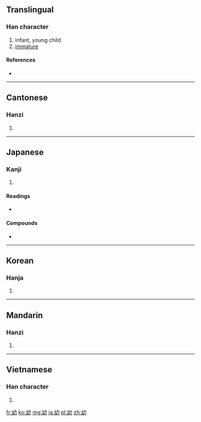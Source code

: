 ==Translingual==

===Han character===
{{Han char|rn=52|rad=幺|as=02|sn=5|four=2472<sub>7</sub>|canj=女戈大尸 (VIKS)}}

# infant, young child
# [[immature]]

====References====
* {{Han ref|kx=0342.020|dkj=09193|dj=0650.090|hdz=21093.070|uh=5E7C|ud=24188|bh=A5AE|bd=42414}}

----

==Cantonese==

===Hanzi===
{{yue-hanzi|jyut=|y=yau3}}

# {{defn|lang=yue|sort=幺02}}

----

==Japanese==

===Kanji===
{{ja-kanji|grade=6|rs=幺02}}

# {{defn|lang=ja|sort=幺02}}

====Readings====
* {{ja-readings|on=[[よう]] (yō), [[ゆう]] (yū)|kun=[[おさない]] (osanai)}}

====Compounds====
* {{term|幼稚||[[childish]], [[infantile]]|tr=ようち, yōchi|sc=Jpan|lang=ja}}

----

==Korean==

===Hanja===
{{ko-hanja|hangeul=유|rv=yu|mr=yu}}

# {{defn|lang=ko|sort=幺02}}

----

==Mandarin==

===Hanzi===
{{cmn-hanzi|pin=[[yòu]] ([[you4]])|wg=yu<sup>4</sup>}}

# {{defn|lang=cmn|sort=幺02}}

----

==Vietnamese==

===Han character===
{{vi-hantu|[[ấu]], [[âu]]|rs=幺02}}

# {{defn|lang=vi|sort=幺02}}

[[fr:幼]]
[[ko:幼]]
[[mg:幼]]
[[ja:幼]]
[[pl:幼]]
[[zh:幼]]
